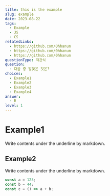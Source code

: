 ```yaml
---
title: this is the example
slug: example
date: 2023-08-22
tags:
  - Example
  - JS
  - CS
relatedLinks:
  - https://github.com/0hhanum
  - https://github.com/0hhanum
  - https://github.com/0hhanum
questionType: 객관식
question:
  - 다음 중 알맞은 것은?
choices:
  - Example1
  - Example2
  - Example3
  - Example4
answer:
  - B
level: 1
---
```


# Example1

Write contents under the underline by markdown.

## Example2

Write contents under the underline by markdown.

```javascript
const a = 123;
const b = 44;
const c = () => a + b;
```
